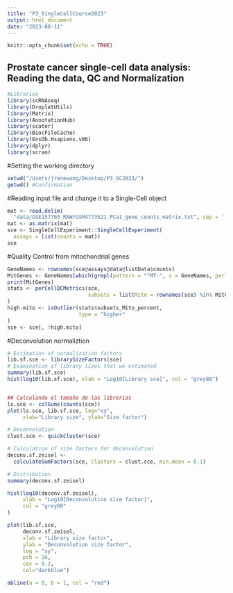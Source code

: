 ```yaml
---
title: "P3_SingleCellCourse2023"
output: html_document
date: "2023-08-11"
---
```


```r
knitr::opts_chunk$set(echo = TRUE)
```

## Prostate cancer single-cell data analysis: Reading the data, QC and Normalization

```r
#Libraries
library(scRNAseq) 
library(DropletUtils) 
library(Matrix) 
library(AnnotationHub) 
library(scater) 
library(BiocFileCache)
library(EnsDb.Hsapiens.v86)
library(dplyr) 
library(scran)
```

#Setting the working directory 
```r
setwd("/Users/jrenewong/Desktop/P3_SC2023/")
getwd() #Confirmation
```

#Reading input file and change it to a Single-Cell object
```r
mat <- read.delim(
  "data/GSE157703_RAW/GSM4773521_PCa1_gene_counts_matrix.txt", sep = ' ')
mat <- as.matrix(mat)
sce <- SingleCellExperiment::SingleCellExperiment(
  assays = list(counts = mat))
sce
```

#Quality Control from mitochondrial genes
```r
GeneNames <- rownames(sce@assays@data@listData$counts)
MitGenes <- GeneNames[which(grepl(pattern = "^MT-", x = GeneNames, perl = F)==TRUE)]
print(MitGenes)
stats <- perCellQCMetrics(sce,
                          subsets = list(Mito = rownames(sce) %in% MitGenes)
)
high.mito <- isOutlier(stats$subsets_Mito_percent,
                       type = "higher"
)
sce <- sce[, !high.mito]
```

#Deconvolution normaliztion
```r
# Estimation of normalization factors
lib.sf.sce <- librarySizeFactors(sce)
# Examination of library sizes that we estimated
summary(lib.sf.sce)
hist(log10(lib.sf.sce), xlab = "Log10[Library sce]", col = "grey80")


## Calculando el tamaño de las librerias
ls.sce <- colSums(counts(sce))
plot(ls.sce, lib.sf.sce, log="xy",
     xlab="Library size", ylab="Size factor")

# Deconvolution
clust.sce <- quickCluster(sce)

# Calculation of size factors for deconvolution
deconv.sf.zeisel <-
  calculateSumFactors(sce, clusters = clust.sce, min.mean = 0.1)

# Distribution
summary(deconv.sf.zeisel)

hist(log10(deconv.sf.zeisel),
     xlab = "Log10[Deconvolution size factor]",
     col = "grey80"
)

plot(lib.sf.sce,
     deconv.sf.zeisel,
     xlab = "Library size factor",
     ylab = "Deconvolution size factor",
     log = "xy",
     pch = 16,
     cex = 0.2,
     col="darkblue")

abline(a = 0, b = 1, col = "red")

```


